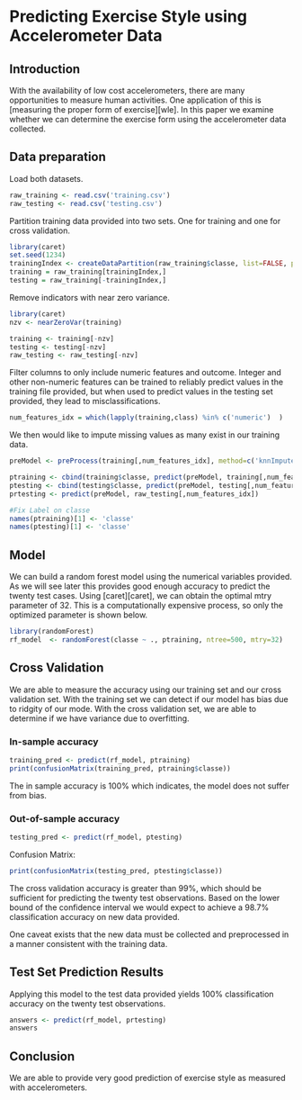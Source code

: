 Predicting Exercise Style using Accelerometer Data
==================================================

## Introduction

With the availability of low cost accelerometers, there are many opportunities to measure human activities. One application of this is [measuring the proper form of exercise][wle]. In this paper we examine whether we can determine the exercise form using the accelerometer data collected.


## Data preparation

Load both datasets.
```r
raw_training <- read.csv('training.csv')
raw_testing <- read.csv('testing.csv')
```

Partition training data provided into two sets. One for training and one for cross validation.

```r
library(caret)
set.seed(1234)
trainingIndex <- createDataPartition(raw_training$classe, list=FALSE, p=.9)
training = raw_training[trainingIndex,]
testing = raw_training[-trainingIndex,]
```

Remove indicators with near zero variance.
```r
library(caret)
nzv <- nearZeroVar(training)

training <- training[-nzv]
testing <- testing[-nzv]
raw_testing <- raw_testing[-nzv]
```


Filter columns to only include numeric features and outcome. Integer and other non-numeric features can be trained to reliably predict values in the training file provided, but when used to predict values in the testing set provided, they lead to misclassifications.
```r
num_features_idx = which(lapply(training,class) %in% c('numeric')  )
```

We then would like to impute missing values as many exist in our training data.

```r
preModel <- preProcess(training[,num_features_idx], method=c('knnImpute'))

ptraining <- cbind(training$classe, predict(preModel, training[,num_features_idx]))
ptesting <- cbind(testing$classe, predict(preModel, testing[,num_features_idx]))
prtesting <- predict(preModel, raw_testing[,num_features_idx])

#Fix Label on classe
names(ptraining)[1] <- 'classe'
names(ptesting)[1] <- 'classe'
```

## Model

We can build a random forest model using the numerical variables provided. As we will see later this provides good enough accuracy to predict the twenty test cases. Using [caret][caret], we can obtain the optimal mtry parameter of 32. This is a computationally expensive process, so only the optimized parameter is shown below.

```r
library(randomForest)
rf_model  <- randomForest(classe ~ ., ptraining, ntree=500, mtry=32)
```

## Cross Validation

We are able to measure the accuracy using our training set and our cross validation set. With the training set we can detect if our model has bias due to ridgity of our mode. With the cross validation set, we are able to determine if we have variance due to overfitting.

### In-sample accuracy
```r
training_pred <- predict(rf_model, ptraining) 
print(confusionMatrix(training_pred, ptraining$classe))
```
The in sample accuracy is 100% which indicates, the model does not suffer from bias.

### Out-of-sample accuracy
```r
testing_pred <- predict(rf_model, ptesting) 
```

Confusion Matrix: 
```r
print(confusionMatrix(testing_pred, ptesting$classe))
```

The cross validation accuracy is greater than 99%, which should be sufficient for predicting the twenty test observations. Based on the lower bound of the confidence interval we would expect to achieve a 98.7% classification accuracy on new data provided. 

One caveat exists that the new data must be collected and preprocessed in a manner consistent with the training data.

## Test Set Prediction Results

Applying this model to the test data provided yields 100% classification accuracy on the twenty test observations.
```r
answers <- predict(rf_model, prtesting) 
answers
```

## Conclusion
We are able to provide very good prediction of exercise style as measured with accelerometers.

